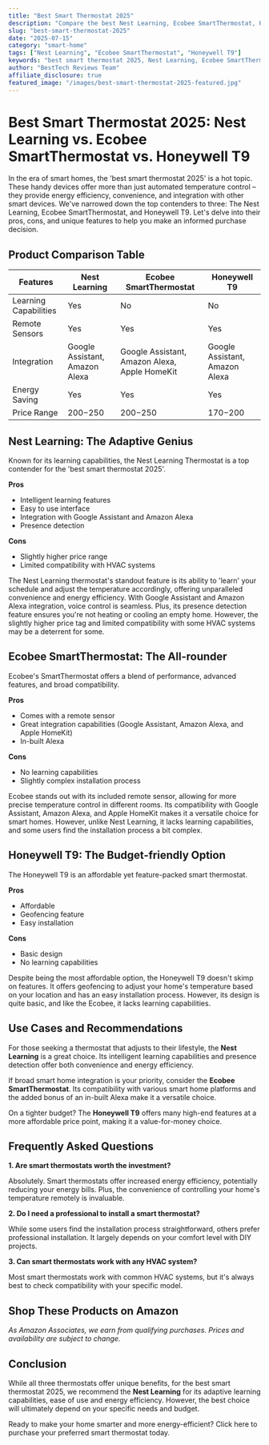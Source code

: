 ```yaml
---
title: "Best Smart Thermostat 2025"
description: "Compare the best Nest Learning, Ecobee SmartThermostat, Honeywell T9 and more. Find the perfect smart home with our detailed reviews and recommendations."
slug: "best-smart-thermostat-2025"
date: "2025-07-15"
category: "smart-home"
tags: ["Nest Learning", "Ecobee SmartThermostat", "Honeywell T9"]
keywords: "best smart thermostat 2025, Nest Learning, Ecobee SmartThermostat, Honeywell T9"
author: "BestTech Reviews Team"
affiliate_disclosure: true
featured_image: "/images/best-smart-thermostat-2025-featured.jpg"
---
```


# Best Smart Thermostat 2025: <ProductLink productName="Nest Learning" asin="B0131RG6VK">Nest Learning</ProductLink> vs. Ecobee SmartThermostat vs. Honeywell T9

In the era of smart homes, the 'best smart thermostat 2025' is a hot topic. These handy devices offer more than just automated temperature control – they provide energy efficiency, convenience, and integration with other smart devices. We've narrowed down the top contenders to three: The <ProductLink productName="Nest Learning" asin="B0131RG6VK">Nest Learning</ProductLink>, Ecobee SmartThermostat, and Honeywell T9. Let's delve into their pros, cons, and unique features to help you make an informed purchase decision.

## Product Comparison Table

| Features | <ProductLink productName="Nest Learning" asin="B0131RG6VK">Nest Learning</ProductLink> | Ecobee SmartThermostat | Honeywell T9 |
| --- | --- | --- | --- |
| Learning Capabilities | Yes | No | No |
| Remote Sensors | Yes | Yes | Yes |
| Integration | Google Assistant, Amazon Alexa | Google Assistant, Amazon Alexa, Apple HomeKit | Google Assistant, Amazon Alexa |
| Energy Saving | Yes | Yes | Yes |
| Price Range | $200-$250 | $200-$250 | $170-$200 |

## <ProductLink productName="Nest Learning" asin="B0131RG6VK">Nest Learning</ProductLink>: The Adaptive Genius

Known for its learning capabilities, the Nest Learning Thermostat is a top contender for the 'best smart thermostat 2025'. 

**Pros**
- Intelligent learning features 
- Easy to use interface
- Integration with Google Assistant and Amazon Alexa
- Presence detection

**Cons**
- Slightly higher price range
- Limited compatibility with HVAC systems

The Nest Learning thermostat's standout feature is its ability to 'learn' your schedule and adjust the temperature accordingly, offering unparalleled convenience and energy efficiency. With Google Assistant and Amazon Alexa integration, voice control is seamless. Plus, its presence detection feature ensures you're not heating or cooling an empty home. However, the slightly higher price tag and limited compatibility with some HVAC systems may be a deterrent for some.

## <ProductLink productName="Ecobee SmartThermostat" asin="B07NQT85FC">Ecobee SmartThermostat</ProductLink>: The All-rounder

Ecobee's SmartThermostat offers a blend of performance, advanced features, and broad compatibility.

**Pros**
- Comes with a remote sensor
- Great integration capabilities (Google Assistant, Amazon Alexa, and Apple HomeKit)
- In-built Alexa

**Cons**
- No learning capabilities
- Slightly complex installation process

Ecobee stands out with its included remote sensor, allowing for more precise temperature control in different rooms. Its compatibility with Google Assistant, Amazon Alexa, and Apple HomeKit makes it a versatile choice for smart homes. However, unlike <ProductLink productName="Nest Learning" asin="B0131RG6VK">Nest Learning</ProductLink>, it lacks learning capabilities, and some users find the installation process a bit complex.

## <ProductLink productName="Honeywell T9" asin="B07BS2XHVD">Honeywell T9</ProductLink>: The Budget-friendly Option

The Honeywell T9 is an affordable yet feature-packed smart thermostat.

**Pros**
- Affordable
- Geofencing feature
- Easy installation

**Cons**
- Basic design
- No learning capabilities

Despite being the most affordable option, the Honeywell T9 doesn't skimp on features. It offers geofencing to adjust your home's temperature based on your location and has an easy installation process. However, its design is quite basic, and like the Ecobee, it lacks learning capabilities.

## Use Cases and Recommendations

For those seeking a thermostat that adjusts to their lifestyle, the **<ProductLink productName="Nest Learning" asin="B0131RG6VK">Nest Learning</ProductLink>** is a great choice. Its intelligent learning capabilities and presence detection offer both convenience and energy efficiency.

If broad smart home integration is your priority, consider the **<ProductLink productName="Ecobee SmartThermostat" asin="B07NQT85FC">Ecobee SmartThermostat</ProductLink>**. Its compatibility with various smart home platforms and the added bonus of an in-built Alexa make it a versatile choice.

On a tighter budget? The **<ProductLink productName="Honeywell T9" asin="B07BS2XHVD">Honeywell T9</ProductLink>** offers many high-end features at a more affordable price point, making it a value-for-money choice.

## Frequently Asked Questions

**1. Are smart thermostats worth the investment?**

Absolutely. Smart thermostats offer increased energy efficiency, potentially reducing your energy bills. Plus, the convenience of controlling your home's temperature remotely is invaluable.

**2. Do I need a professional to install a smart thermostat?**

While some users find the installation process straightforward, others prefer professional installation. It largely depends on your comfort level with DIY projects.

**3. Can smart thermostats work with any HVAC system?**

Most smart thermostats work with common HVAC systems, but it's always best to check compatibility with your specific model.


## Shop These Products on Amazon

<div style={{display: "flex", gap: "1rem", flexWrap: "wrap", margin: "2rem 0"}}>
  <AmazonButton productName="Nest Learning" asin="B0131RG6VK" />
  <AmazonButton productName="Ecobee SmartThermostat" asin="B07NQT85FC" />
  <AmazonButton productName="Honeywell T9" asin="B07BS2XHVD" />
</div>

*As Amazon Associates, we earn from qualifying purchases. Prices and availability are subject to change.*

## Conclusion

While all three thermostats offer unique benefits, for the best smart thermostat 2025, we recommend the **<ProductLink productName="Nest Learning" asin="B0131RG6VK">Nest Learning</ProductLink>** for its adaptive learning capabilities, ease of use and energy efficiency. However, the best choice will ultimately depend on your specific needs and budget.

Ready to make your home smarter and more energy-efficient? Click here to purchase your preferred smart thermostat today.